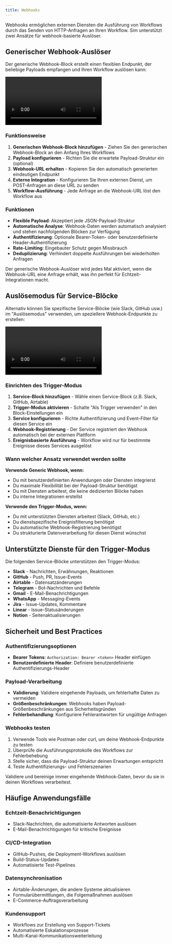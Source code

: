 ```yaml
---
title: Webhooks
---
```



Webhooks ermöglichen externen Diensten die Ausführung von Workflows durch das Senden von HTTP-Anfragen an Ihren Workflow. Sim unterstützt zwei Ansätze für webhook-basierte Auslöser.

## Generischer Webhook-Auslöser

Der generische Webhook-Block erstellt einen flexiblen Endpunkt, der beliebige Payloads empfangen und Ihren Workflow auslösen kann:

<div className="mx-auto w-full overflow-hidden rounded-lg">
  <Video src="webhooks-1.mp4" width={700} height={450} />
</div>

### Funktionsweise

1. **Generischen Webhook-Block hinzufügen** - Ziehen Sie den generischen Webhook-Block an den Anfang Ihres Workflows
2. **Payload konfigurieren** - Richten Sie die erwartete Payload-Struktur ein (optional)
3. **Webhook-URL erhalten** - Kopieren Sie den automatisch generierten eindeutigen Endpunkt
4. **Externe Integration** - Konfigurieren Sie Ihren externen Dienst, um POST-Anfragen an diese URL zu senden
5. **Workflow-Ausführung** - Jede Anfrage an die Webhook-URL löst den Workflow aus

### Funktionen

- **Flexible Payload**: Akzeptiert jede JSON-Payload-Struktur
- **Automatische Analyse**: Webhook-Daten werden automatisch analysiert und stehen nachfolgenden Blöcken zur Verfügung
- **Authentifizierung**: Optionale Bearer-Token- oder benutzerdefinierte Header-Authentifizierung
- **Rate-Limiting**: Eingebauter Schutz gegen Missbrauch
- **Deduplizierung**: Verhindert doppelte Ausführungen bei wiederholten Anfragen

<Callout type="info">
Der generische Webhook-Auslöser wird jedes Mal aktiviert, wenn die Webhook-URL eine Anfrage erhält, was ihn perfekt für Echtzeit-Integrationen macht.
</Callout>

## Auslösemodus für Service-Blöcke

Alternativ können Sie spezifische Service-Blöcke (wie Slack, GitHub usw.) im "Auslösemodus" verwenden, um speziellere Webhook-Endpunkte zu erstellen:

<div className="mx-auto w-full overflow-hidden rounded-lg">
  <Video src="slack-trigger.mp4" width={700} height={450} />
</div>

### Einrichten des Trigger-Modus

1. **Service-Block hinzufügen** - Wähle einen Service-Block (z.B. Slack, GitHub, Airtable)
2. **Trigger-Modus aktivieren** - Schalte "Als Trigger verwenden" in den Block-Einstellungen ein
3. **Service konfigurieren** - Richte Authentifizierung und Event-Filter für diesen Service ein
4. **Webhook-Registrierung** - Der Service registriert den Webhook automatisch bei der externen Plattform
5. **Ereignisbasierte Ausführung** - Workflow wird nur für bestimmte Ereignisse dieses Services ausgelöst

### Wann welcher Ansatz verwendet werden sollte

**Verwende Generic Webhook, wenn:**
- Du mit benutzerdefinierten Anwendungen oder Diensten integrierst
- Du maximale Flexibilität bei der Payload-Struktur benötigst
- Du mit Diensten arbeitest, die keine dedizierten Blöcke haben
- Du interne Integrationen erstellst

**Verwende den Trigger-Modus, wenn:**
- Du mit unterstützten Diensten arbeitest (Slack, GitHub, etc.)
- Du dienstspezifische Ereignisfilterung benötigst
- Du automatische Webhook-Registrierung benötigst
- Du strukturierte Datenverarbeitung für diesen Dienst wünschst

## Unterstützte Dienste für den Trigger-Modus

Die folgenden Service-Blöcke unterstützen den Trigger-Modus:

- **Slack** - Nachrichten, Erwähnungen, Reaktionen
- **GitHub** - Push, PR, Issue-Events  
- **Airtable** - Datensatzänderungen
- **Telegram** - Bot-Nachrichten und Befehle
- **Gmail** - E-Mail-Benachrichtigungen
- **WhatsApp** - Messaging-Events
- **Jira** - Issue-Updates, Kommentare
- **Linear** - Issue-Statusänderungen
- **Notion** - Seitenaktualisierungen

## Sicherheit und Best Practices

### Authentifizierungsoptionen

- **Bearer Tokens**: `Authorization: Bearer <token>` Header einfügen
- **Benutzerdefinierte Header**: Definiere benutzerdefinierte Authentifizierungs-Header

### Payload-Verarbeitung

- **Validierung**: Validiere eingehende Payloads, um fehlerhafte Daten zu vermeiden
- **Größenbeschränkungen**: Webhooks haben Payload-Größenbeschränkungen aus Sicherheitsgründen
- **Fehlerbehandlung**: Konfiguriere Fehlerantworten für ungültige Anfragen

### Webhooks testen

1. Verwende Tools wie Postman oder curl, um deine Webhook-Endpunkte zu testen
2. Überprüfe die Ausführungsprotokolle des Workflows zur Fehlerbehebung
3. Stelle sicher, dass die Payload-Struktur deinen Erwartungen entspricht
4. Teste Authentifizierungs- und Fehlerszenarien

<Callout type="warning">
Validiere und bereinige immer eingehende Webhook-Daten, bevor du sie in deinen Workflows verarbeitest.
</Callout>

## Häufige Anwendungsfälle

### Echtzeit-Benachrichtigungen
- Slack-Nachrichten, die automatisierte Antworten auslösen
- E-Mail-Benachrichtigungen für kritische Ereignisse

### CI/CD-Integration  
- GitHub-Pushes, die Deployment-Workflows auslösen
- Build-Status-Updates
- Automatisierte Test-Pipelines

### Datensynchronisation
- Airtable-Änderungen, die andere Systeme aktualisieren
- Formularübermittlungen, die Folgemaßnahmen auslösen
- E-Commerce-Auftragsverarbeitung

### Kundensupport
- Workflows zur Erstellung von Support-Tickets
- Automatisierte Eskalationsprozesse
- Multi-Kanal-Kommunikationsweiterleitung